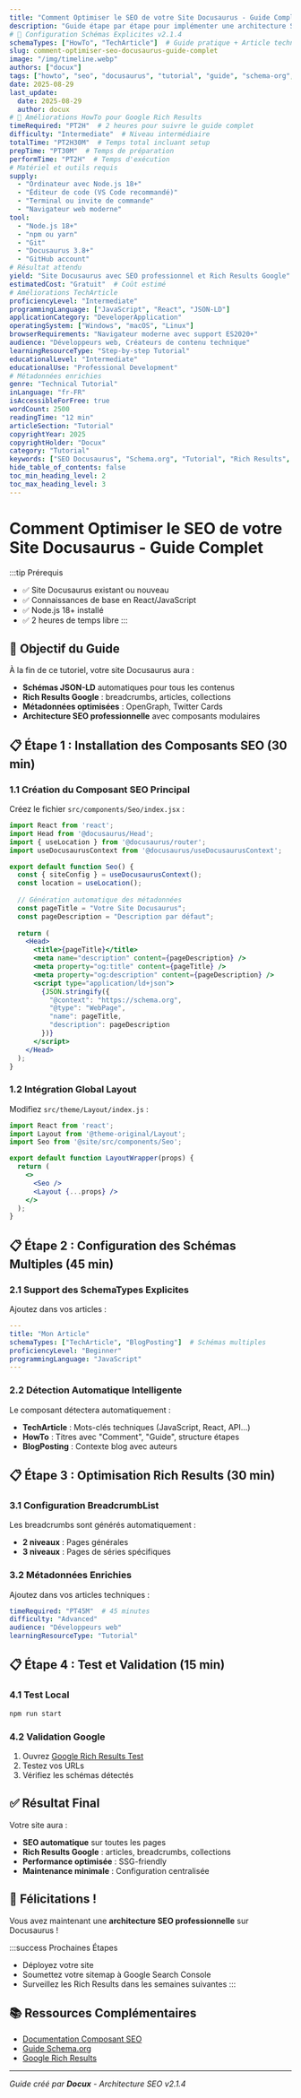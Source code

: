 ```yaml
---
title: "Comment Optimiser le SEO de votre Site Docusaurus - Guide Complet"
description: "Guide étape par étape pour implémenter une architecture SEO professionnelle sur Docusaurus avec schémas JSON-LD, métadonnées enrichies et composants personnalisés"
# 🎯 Configuration Schémas Explicites v2.1.4
schemaTypes: ["HowTo", "TechArticle"]  # Guide pratique + Article technique
slug: comment-optimiser-seo-docusaurus-guide-complet
image: "/img/timeline.webp"
authors: ["docux"]
tags: ["howto", "seo", "docusaurus", "tutorial", "guide", "schema-org", "metadata"]
date: 2025-08-29
last_update:
  date: 2025-08-29
  author: docux
# 🚀 Améliorations HowTo pour Google Rich Results
timeRequired: "PT2H"  # 2 heures pour suivre le guide complet
difficulty: "Intermediate"  # Niveau intermédiaire
totalTime: "PT2H30M"  # Temps total incluant setup
prepTime: "PT30M"  # Temps de préparation
performTime: "PT2H"  # Temps d'exécution
# Matériel et outils requis
supply: 
  - "Ordinateur avec Node.js 18+"
  - "Éditeur de code (VS Code recommandé)"
  - "Terminal ou invite de commande"
  - "Navigateur web moderne"
tool: 
  - "Node.js 18+"
  - "npm ou yarn"
  - "Git"
  - "Docusaurus 3.8+"
  - "GitHub account"
# Résultat attendu
yield: "Site Docusaurus avec SEO professionnel et Rich Results Google"
estimatedCost: "Gratuit"  # Coût estimé
# Améliorations TechArticle
proficiencyLevel: "Intermediate"
programmingLanguage: ["JavaScript", "React", "JSON-LD"]
applicationCategory: "DeveloperApplication"
operatingSystem: ["Windows", "macOS", "Linux"]
browserRequirements: "Navigateur moderne avec support ES2020+"
audience: "Développeurs web, Créateurs de contenu technique"
learningResourceType: "Step-by-step Tutorial"
educationalLevel: "Intermediate"
educationalUse: "Professional Development"
# Métadonnées enrichies
genre: "Technical Tutorial"
inLanguage: "fr-FR"
isAccessibleForFree: true
wordCount: 2500
readingTime: "12 min"
articleSection: "Tutorial"
copyrightYear: 2025
copyrightHolder: "Docux"
category: "Tutorial"
keywords: ["SEO Docusaurus", "Schema.org", "Tutorial", "Rich Results", "JSON-LD", "Métadonnées"]
hide_table_of_contents: false
toc_min_heading_level: 2
toc_max_heading_level: 3
---
```


# Comment Optimiser le SEO de votre Site Docusaurus - Guide Complet

:::tip Prérequis
- ✅ Site Docusaurus existant ou nouveau
- ✅ Connaissances de base en React/JavaScript
- ✅ Node.js 18+ installé
- ✅ 2 heures de temps libre
:::

## 🎯 Objectif du Guide

À la fin de ce tutoriel, votre site Docusaurus aura :
- **Schémas JSON-LD** automatiques pour tous les contenus
- **Rich Results Google** : breadcrumbs, articles, collections
- **Métadonnées optimisées** : OpenGraph, Twitter Cards
- **Architecture SEO professionnelle** avec composants modulaires

## 📋 Étape 1 : Installation des Composants SEO (30 min)

### 1.1 Création du Composant SEO Principal

Créez le fichier `src/components/Seo/index.jsx` :

```jsx title="src/components/Seo/index.jsx"
import React from 'react';
import Head from '@docusaurus/Head';
import { useLocation } from '@docusaurus/router';
import useDocusaurusContext from '@docusaurus/useDocusaurusContext';

export default function Seo() {
  const { siteConfig } = useDocusaurusContext();
  const location = useLocation();
  
  // Génération automatique des métadonnées
  const pageTitle = "Votre Site Docusaurus";
  const pageDescription = "Description par défaut";
  
  return (
    <Head>
      <title>{pageTitle}</title>
      <meta name="description" content={pageDescription} />
      <meta property="og:title" content={pageTitle} />
      <meta property="og:description" content={pageDescription} />
      <script type="application/ld+json">
        {JSON.stringify({
          "@context": "https://schema.org",
          "@type": "WebPage",
          "name": pageTitle,
          "description": pageDescription
        })}
      </script>
    </Head>
  );
}
```

### 1.2 Intégration Global Layout

Modifiez `src/theme/Layout/index.js` :

```jsx title="src/theme/Layout/index.js"
import React from 'react';
import Layout from '@theme-original/Layout';
import Seo from '@site/src/components/Seo';

export default function LayoutWrapper(props) {
  return (
    <>
      <Seo />
      <Layout {...props} />
    </>
  );
}
```

## 📋 Étape 2 : Configuration des Schémas Multiples (45 min)

### 2.1 Support des SchemaTypes Explicites

Ajoutez dans vos articles :

```yaml title="Frontmatter d'article"
---
title: "Mon Article"
schemaTypes: ["TechArticle", "BlogPosting"]  # Schémas multiples
proficiencyLevel: "Beginner"
programmingLanguage: "JavaScript"
---
```

### 2.2 Détection Automatique Intelligente

Le composant détectera automatiquement :
- **TechArticle** : Mots-clés techniques (JavaScript, React, API...)
- **HowTo** : Titres avec "Comment", "Guide", structure étapes
- **BlogPosting** : Contexte blog avec auteurs

## 📋 Étape 3 : Optimisation Rich Results (30 min)

### 3.1 Configuration BreadcrumbList

Les breadcrumbs sont générés automatiquement :
- **2 niveaux** : Pages générales
- **3 niveaux** : Pages de séries spécifiques

### 3.2 Métadonnées Enrichies

Ajoutez dans vos articles techniques :

```yaml
timeRequired: "PT45M"  # 45 minutes
difficulty: "Advanced"
audience: "Développeurs web"
learningResourceType: "Tutorial"
```

## 📋 Étape 4 : Test et Validation (15 min)

### 4.1 Test Local

```bash
npm run start
```

### 4.2 Validation Google

1. Ouvrez [Google Rich Results Test](https://search.google.com/test/rich-results)
2. Testez vos URLs
3. Vérifiez les schémas détectés

## ✅ Résultat Final

Votre site aura :
- **SEO automatique** sur toutes les pages
- **Rich Results Google** : articles, breadcrumbs, collections
- **Performance optimisée** : SSG-friendly
- **Maintenance minimale** : Configuration centralisée

## 🎉 Félicitations !

Vous avez maintenant une **architecture SEO professionnelle** sur Docusaurus ! 

:::success Prochaines Étapes
- Déployez votre site
- Soumettez votre sitemap à Google Search Console
- Surveillez les Rich Results dans les semaines suivantes
:::

## 📚 Ressources Complémentaires

- [Documentation Composant SEO](https://github.com/Juniors017/docux-blog/tree/main/src/components/Seo)
- [Guide Schema.org](https://schema.org/)
- [Google Rich Results](https://developers.google.com/search/docs/appearance/structured-data)

---

*Guide créé par **Docux** - Architecture SEO v2.1.4*
